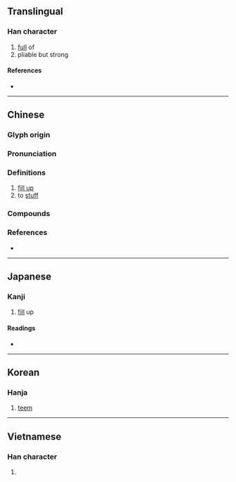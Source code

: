 {{character info}}
==Translingual==

===Han character===
{{Han char|rn=93|rad=牛|as=03|sn=7|four=27520|canj=HQSHI|ids=⿰牜刃}}

# [[full]] of
# pliable but strong

====References====
* {{Han ref|kx=0698.030|dkj=19935|dj=1110.030|hdz=31803.020|uh=7263|ud=29283|bh=CB60|bd=52064}}

----

==Chinese==
{{zh-forms}}

===Glyph origin===
{{Han etym}}

===Pronunciation===
{{zh-pron
|m=rèn
|c=jan6
|mc=y
|oc=y
|cat=v
}}

===Definitions===
{{zh-hanzi}}

# [[fill up]]
# to [[stuff]]

===Compounds===
{{zh-der|充牣}}

===References===
* {{R:twedu|B02466}}

----

==Japanese==

===Kanji===
{{ja-kanji|grade=|rs=牛03}}

# [[fill]] up

====Readings====
* {{ja-readings
|goon=じん
|kanon=じん, にん
|kun=みさる, みちる, ま-す, ふさ-ぐ, しなや-か, さ-て, みつ
}}

----

==Korean==

===Hanja===
{{ko-hanja|hangeul=인|eumhun=|rv=in|mr=in|y=in}}

# [[teem]]

----

==Vietnamese==

===Han character===
{{vi-readings|reading=nhận|rs=牛03}}

# {{rfdef|vi|sort=牛03}}